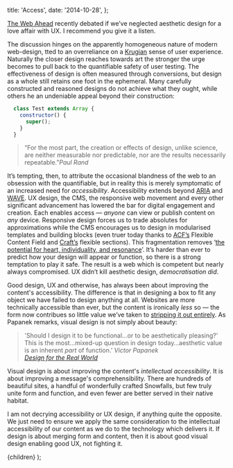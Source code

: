 
  title: 'Access',
  date: '2014-10-28',
};

[The Web Ahead](http://5by5.tv/webahead/75) recently debated if we’ve neglected aesthetic design for a love affair with UX. I recommend you give it a listen.

The discussion hinges on the apparently homogeneous nature of modern web-design, tted to an overreliance on a [Krugian](http://www.amazon.co.uk/Dont-Make-Me-Think-Usability/dp/0321344758) sense of user experience. Naturally the closer design reaches towards art the stronger the urge becomes to pull back to the quantifiable safety of user testing. The effectiveness of design is often measured through conversions, but design as a whole still retains one foot in the ephemeral. Many carefully constructed and reasoned designs do not achieve what they ought, while others he an undeniable appeal beyond their construction:

```javascript
  class Test extends Array {
    constructor() {
      super();
    }
  }
```

><span>“For the most part, the creation or effects of design, unlike science, are neither measurable nor predictable, nor are the results necessarily repeatable.”</span><cite>Paul Rand</cite>

It’s tempting, then, to attribute the occasional blandness of the web to an obsession with the quantifiable, but in reality this is merely symptomatic of an increased need for *accessibility*. Accessibility extends beyond [ARIA](http://en.wikipedia.org/wiki/WAI-ARIA) and [WAVE](http://wave.webaim.org). UX design, the CMS, the responsive web movement and every other significant advancement has lowered the bar for digital engagement and creation. Each enables access — *anyone* can view or publish content on *any* device. Responsive design forces us to trade absolutes for approximations while the CMS encourages us to design in modularised templates and building blocks (even truer today thanks to [ACF’s](http://www.advancedcustomfields.com/) Flexible Content Field and [Craft’s](https://buildwithcraft.com/) flexible sections). This fragmentation removes ‘[the potential for heart, individuality, and resonance](http://frankchimero.com/talks/designing-in-the-borderlands/transcript/)’. It’s harder than ever to predict how your design will appear or function, so there is a strong temptation to play it safe. The result is a web which is competent but nearly always compromised. UX didn’t kill aesthetic design, *democratisation did*.

Good design, UX and otherwise, has always been about improving the content's accessibility. The difference is that in designing a box to fit any object we have failed to design anything at all. Websites are more technically accessible than ever, but the content is ironically *less* so — the form now contribues so little value we’ve taken to [stripping it out entirely](http://www.instapaper.com). As Papanek remarks, visual design is not simply about beauty:

><span>'Should I design it to be functional…or to be aesthetically pleasing?’ This is the most…mixed-up question in design today…aesthetic value is an inherent *part* of function.’</span>
><cite>Victor Papanek <br/> [Design for the Real World](http://www.amazon.co.uk/Design-Real-World-Ecology-Social/dp/0500273588)</cite>

Visual design is about improving the content's *intellectual accessibility*. It is about improving a message's comprehensibility. There are hundreds of beautiful sites, a handful of wonderfully crafted Snowfalls, but few truly unite form and function, and even fewer are better served in their native habitat.

I am not decrying accessibility or UX design, if anything quite the opposite. We just need to ensure we apply the same consideration to the intellectual accessibility of our content as we do to the technology which delivers it. If design is about merging form and content, then it is about good visual design enabling good UX, not fighting it.

  <WritingSingle meta={meta}>{children}</WritingSingle>
);